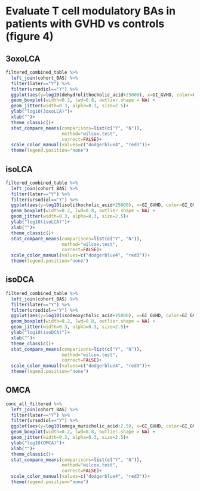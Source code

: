
# Evaluate T cell modulatory BAs in patients with GVHD vs controls (figure 4)
## 3oxoLCA
```r
filtered_combined_table %>% 
  left_join(cohort_BAS) %>% 
  filter(later=="Y") %>% 
  filter(ursodiol=="Y") %>% 
  ggplot(aes(y=log10(dehydrolithocholic_acid+25000), x=GI_GVHD, color=GI_GVHD))+
  geom_boxplot(width=0.2, lwd=0.8, outlier.shape = NA) +
  geom_jitter(width=0.3, alpha=0.3, size=2.5)+
  ylab("log10(3oxoLCA)")+
  xlab("")+
  theme_classic()+
  stat_compare_means(comparisons=list(c("Y", "N")),
                     method="wilcox.test",
                     correct=FALSE)+
  scale_color_manual(values=c("dodgerblue4", "red3"))+
  theme(legend.position="none")
```

## isoLCA
```r
filtered_combined_table %>% 
  left_join(cohort_BAS) %>% 
  filter(later=="Y") %>% 
  filter(ursodiol=="Y") %>% 
  ggplot(aes(y=log10(isolithocholic_acid+25000), x=GI_GVHD, color=GI_GVHD))+
  geom_boxplot(width=0.2, lwd=0.8, outlier.shape = NA) +
  geom_jitter(width=0.3, alpha=0.3, size=2.5)+
  ylab("log10(isoLCA)")+
  xlab("")+
  theme_classic()+
  stat_compare_means(comparisons=list(c("Y", "N")),
                     method="wilcox.test",
                     correct=FALSE)+
  scale_color_manual(values=c("dodgerblue4", "red3"))+
  theme(legend.position="none")
```

## isoDCA
```r
filtered_combined_table %>% 
  left_join(cohort_BAS) %>% 
  filter(later=="Y") %>% 
  filter(ursodiol=="Y") %>% 
  ggplot(aes(y=log10(isodeoxycholic_acid+25000), x=GI_GVHD, color=GI_GVHD))+
  geom_boxplot(width=0.2, lwd=0.8, outlier.shape = NA) +
  geom_jitter(width=0.3, alpha=0.3, size=2.5)+
  ylab("log10(isoDCA)")+
  xlab("")+
  theme_classic()+
  stat_compare_means(comparisons=list(c("Y", "N")),
                     method="wilcox.test",
                     correct=FALSE)+
  scale_color_manual(values=c("dodgerblue4", "red3"))+
  theme(legend.position="none")
```

## OMCA
```r
conc_all_filtered %>% 
  left_join(cohort_BAS) %>% 
  filter(later=="Y") %>% 
  filter(ursodiol=="Y") %>% 
  ggplot(aes(y=log10(omega_muricholic_acid+2.5), x=GI_GVHD, color=GI_GVHD))+
  geom_boxplot(width=0.2, lwd=0.8, outlier.shape = NA) +
  geom_jitter(width=0.3, alpha=0.3, size=2.5)+
  ylab("log10(OMCA)")+
  xlab("")+
  theme_classic()+
  stat_compare_means(comparisons=list(c("Y", "N")),
                     method="wilcox.test",
                     correct=FALSE)+
  scale_color_manual(values=c("dodgerblue4", "red3"))+
  theme(legend.position="none")
```


